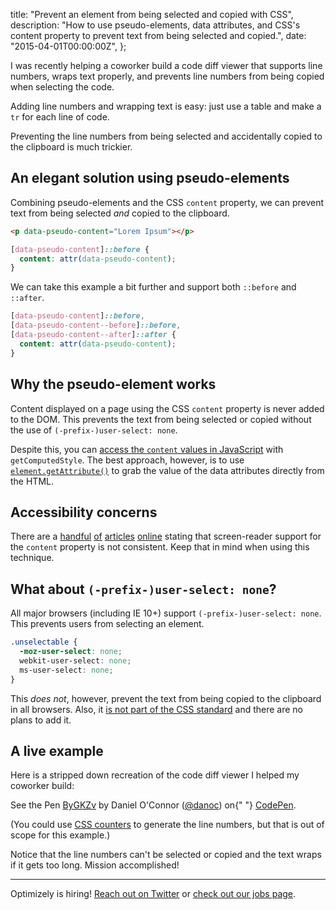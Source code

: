   title: "Prevent an element from being selected and copied with CSS",
  description:
    "How to use pseudo-elements, data attributes, and CSS's content property to prevent text from being selected and copied.",
  date: "2015-04-01T00:00:00Z",
};

I was recently helping a coworker build a code diff viewer that supports line numbers, wraps text properly, and prevents line numbers from being copied when selecting the code.

Adding line numbers and wrapping text is easy: just use a table and make a `tr` for each line of code.

Preventing the line numbers from being selected and accidentally copied to the clipboard is much trickier.

## An elegant solution using pseudo-elements

Combining pseudo-elements and the CSS `content` property, we can prevent text from being selected _and_ copied to the clipboard.

```html
<p data-pseudo-content="Lorem Ipsum"></p>
```

```css
[data-pseudo-content]::before {
  content: attr(data-pseudo-content);
}
```

We can take this example a bit further and support both `::before` and `::after`.

```css
[data-pseudo-content]::before,
[data-pseudo-content--before]::before,
[data-pseudo-content--after]::after {
  content: attr(data-pseudo-content);
}
```

## Why the pseudo-element works

Content displayed on a page using the CSS `content` property is never added to the DOM. This prevents the text from being selected or copied without the use of `(-prefix-)user-select: none`.

Despite this, you can [access the `content` values in JavaScript](https://developer.mozilla.org/en-US/docs/Web/API/Window/getComputedStyle#Use_with_pseudo-elements) with `getComputedStyle`. The best approach, however, is to use [`element.getAttribute()`](https://developer.mozilla.org/en-US/docs/Web/API/Element/getAttribute) to grab the value of the data attributes directly from the HTML.

## Accessibility concerns

There are a [handful](http://www.karlgroves.com/2013/08/26/css-generated-content-is-not-content/) [of](http://cssgallery.info/testing-the-accessibility-of-the-css-generated-content/) [articles](http://lists.w3.org/Archives/Public/www-style/2010Nov/0437.html) [online](http://www.456bereastreet.com/archive/201205/css_generated_content_and_screen_readers/) stating that screen-reader support for the `content` property is not consistent. Keep that in mind when using this technique.

## What about `(-prefix-)user-select: none`?

All major browsers (including IE 10+) support `(-prefix-)user-select: none`. This prevents users from selecting an element.

```css
.unselectable {
  -moz-user-select: none;
  webkit-user-select: none;
  ms-user-select: none;
}
```

This _does not_, however, prevent the text from being copied to the clipboard in all browsers. Also, it [is not part of the CSS standard](https://developer.mozilla.org/en-US/docs/Web/CSS/user-select) and there are no plans to add it.

## A live example

Here is a stripped down recreation of the code diff viewer I helped my coworker build:

<p
  data-height="300"
  data-theme-id="0"
  data-slug-hash="ByGKZv"
  data-default-tab="result"
  data-user="danoc"
  class="codepen"
>
  See the Pen <a href="http://codepen.io/danoc/pen/ByGKZv/">ByGKZv</a> by Daniel
  O'Connor (<a href="http://codepen.io/danoc">@danoc</a>) on{" "}
  <a href="http://codepen.io">CodePen</a>.
</p>
<script async src="//assets.codepen.io/assets/embed/ei.js"></script>

(You could use [CSS counters](https://developer.mozilla.org/en-US/docs/Web/Guide/CSS/Counters) to generate the line numbers, but that is out of scope for this example.)

Notice that the line numbers can't be selected or copied and the text wraps if it gets too long. Mission accomplished!

---

Optimizely is hiring! [Reach out on Twitter](https://twitter.com/_danoc) or [check out our jobs page](http://grnh.se/q6p0dk).
